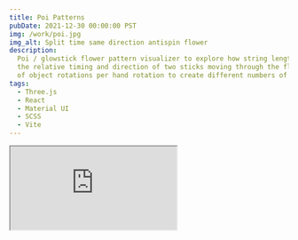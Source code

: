 ```yaml
---
title: Poi Patterns
pubDate: 2021-12-30 00:00:00 PST
img: /work/poi.jpg
img_alt: Split time same direction antispin flower
description:
  Poi / glowstick flower pattern visualizer to explore how string length affects the flower shape,
  the relative timing and direction of two sticks moving through the flower shapes, and the number
  of object rotations per hand rotation to create different numbers of in-spin and anti-spin petals.
tags:
  - Three.js
  - React
  - Material UI
  - SCSS
  - Vite
---
```


<Iframe src="https://flowarts.xyz" aspect="retro" />

For each stick, a rectangle is extruded along a curve created with a parametric equation:

```js
x = cos(time * handTurns) * armLength + cos(time * poiTurns) * poiLength * (startOut ? 1 : -1);
y = sin(time * handTurns) * armLength + sin(time * poiTurns) * poiLength * (startOut ? 1 : -1);
```

Where `time` is the angle in radians between `0` and `2π`

<YouTube id="zQPcupoacjM" />
